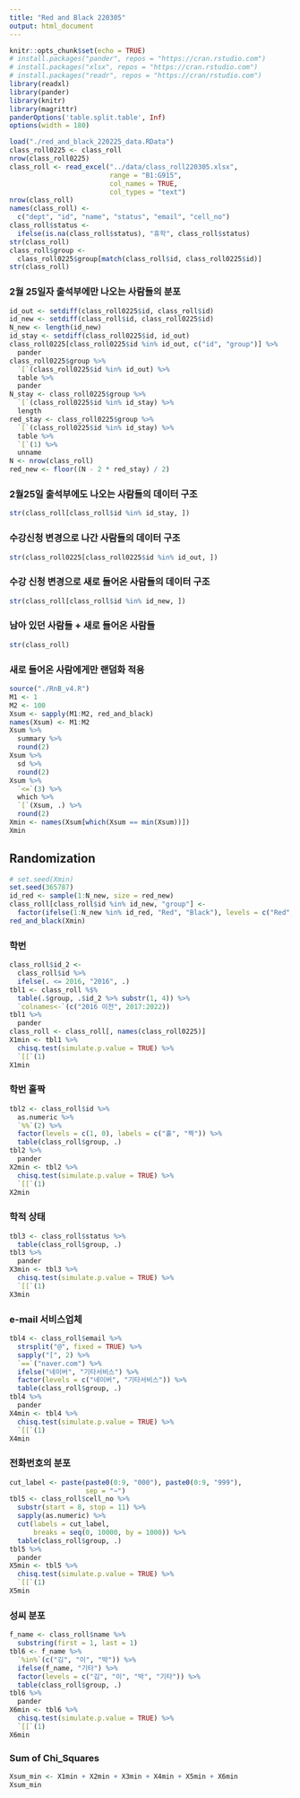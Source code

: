 ```yaml
---
title: "Red and Black 220305"
output: html_document
---
```


```r
knitr::opts_chunk$set(echo = TRUE)
# install.packages("pander", repos = "https://cran.rstudio.com")
# install.packages("xlsx", repos = "https://cran.rstudio.com")
# install.packages("readr", repos = "https://cran/rstudio.com")
library(readxl)
library(pander)
library(knitr)
library(magrittr)
panderOptions('table.split.table', Inf)
options(width = 180)
```

<!--
### Data
-->

```r
load("./red_and_black_220225_data.RData")
class_roll0225 <- class_roll
nrow(class_roll0225)
class_roll <- read_excel("../data/class_roll220305.xlsx",
                         range = "B1:G915",
                         col_names = TRUE,
                         col_types = "text")
nrow(class_roll)
names(class_roll) <- 
  c("dept", "id", "name", "status", "email", "cell_no")
class_roll$status <- 
  ifelse(is.na(class_roll$status), "휴학", class_roll$status)
str(class_roll)
class_roll$group <- 
  class_roll0225$group[match(class_roll$id, class_roll0225$id)]
str(class_roll)
```

### 2월 25일자 출석부에만 나오는 사람들의 분포

```r
id_out <- setdiff(class_roll0225$id, class_roll$id)
id_new <- setdiff(class_roll$id, class_roll0225$id)
N_new <- length(id_new)
id_stay <- setdiff(class_roll0225$id, id_out)
class_roll0225[class_roll0225$id %in% id_out, c("id", "group")] %>%
  pander
class_roll0225$group %>%
  `[`(class_roll0225$id %in% id_out) %>%
  table %>%
  pander
N_stay <- class_roll0225$group %>%
  `[`(class_roll0225$id %in% id_stay) %>%
  length
red_stay <- class_roll0225$group %>%
  `[`(class_roll0225$id %in% id_stay) %>%
  table %>%
  `[`(1) %>%
  unname
N <- nrow(class_roll)
red_new <- floor((N - 2 * red_stay) / 2)
```

### 2월25일 출석부에도 나오는 사람들의 데이터 구조

```r
str(class_roll[class_roll$id %in% id_stay, ])
```

### 수강신청 변경으로 나간 사람들의 데이터 구조

```r
str(class_roll0225[class_roll0225$id %in% id_out, ])
```

### 수강 신청 변경으로 새로 들어온 사람들의 데이터 구조

```r
str(class_roll[class_roll$id %in% id_new, ])
```

### 남아 있던 사람들 + 새로 들어온 사람들

```r
str(class_roll)
```

### 새로 들어온 사람에게만 랜덤화 적용

```r
source("./RnB_v4.R")
M1 <- 1
M2 <- 100
Xsum <- sapply(M1:M2, red_and_black)
names(Xsum) <- M1:M2
Xsum %>%
  summary %>%
  round(2) 
Xsum %>%
  sd %>%
  round(2)
Xsum %>%
  `<=`(3) %>%
  which %>%
  `[`(Xsum, .) %>%
  round(2)
Xmin <- names(Xsum[which(Xsum == min(Xsum))])
Xmin
```

## Randomization

```r
# set.seed(Xmin)
set.seed(365787)
id_red <- sample(1:N_new, size = red_new)
class_roll[class_roll$id %in% id_new, "group"] <- 
  factor(ifelse(1:N_new %in% id_red, "Red", "Black"), levels = c("Red", "Black")) 
red_and_black(Xmin)
```

### 학번

```r
class_roll$id_2 <-
  class_roll$id %>%
  ifelse(. <= 2016, "2016", .)
tbl1 <- class_roll %$%
  table(.$group, .$id_2 %>% substr(1, 4)) %>%
  `colnames<-`(c("2016 이전", 2017:2022)) 
tbl1 %>%
  pander
class_roll <- class_roll[, names(class_roll0225)]
X1min <- tbl1 %>%
  chisq.test(simulate.p.value = TRUE) %>%
  `[[`(1)
X1min
```

### 학번 홀짝

```r
tbl2 <- class_roll$id %>%
  as.numeric %>%
  `%%`(2) %>%
  factor(levels = c(1, 0), labels = c("홀", "짝")) %>%
  table(class_roll$group, .) 
tbl2 %>%
  pander
X2min <- tbl2 %>%
  chisq.test(simulate.p.value = TRUE) %>%
  `[[`(1)
X2min
```

### 학적 상태

```r
tbl3 <- class_roll$status %>%
  table(class_roll$group, .) 
tbl3 %>%
  pander
X3min <- tbl3 %>%
  chisq.test(simulate.p.value = TRUE) %>%
  `[[`(1)
X3min
```

### e-mail 서비스업체

```r
tbl4 <- class_roll$email %>%
  strsplit("@", fixed = TRUE) %>%
  sapply("[", 2) %>%
  `==`("naver.com") %>%
  ifelse("네이버", "기타서비스") %>%
  factor(levels = c("네이버", "기타서비스")) %>%
  table(class_roll$group, .) 
tbl4 %>%
  pander
X4min <- tbl4 %>%
  chisq.test(simulate.p.value = TRUE) %>%
  `[[`(1)
X4min
```

### 전화번호의 분포

```r
cut_label <- paste(paste0(0:9, "000"), paste0(0:9, "999"), 
                   sep = "~")
tbl5 <- class_roll$cell_no %>%
  substr(start = 8, stop = 11) %>%
  sapply(as.numeric) %>%
  cut(labels = cut_label, 
      breaks = seq(0, 10000, by = 1000)) %>%
  table(class_roll$group, .) 
tbl5 %>%
  pander
X5min <- tbl5 %>%
  chisq.test(simulate.p.value = TRUE) %>%
  `[[`(1)
X5min
```

### 성씨 분포

```r
f_name <- class_roll$name %>%
  substring(first = 1, last = 1) 
tbl6 <- f_name %>%
  `%in%`(c("김", "이", "박")) %>%
  ifelse(f_name, "기타") %>%
  factor(levels = c("김", "이", "박", "기타")) %>%
  table(class_roll$group, .) 
tbl6 %>%
  pander
X6min <- tbl6 %>%
  chisq.test(simulate.p.value = TRUE) %>%
  `[[`(1)
X6min
```

### Sum of Chi_Squares

```r
Xsum_min <- X1min + X2min + X3min + X4min + X5min + X6min
Xsum_min
```


<!--
### 전체 출석부

```r
class_roll %$%
  order(.$name) %>%
  class_roll[., c("id", "name", "group")] %>%
  pander(caption = "가나다순", row.names = FALSE)
```

<P style="page-break-before:always">

```r
class_roll %$%
  order(.$group, .$name) %>%
  class_roll[., c("group", "id", "name")] %>%
  subset(.$group == "Red", select = c("id", "name")) %>%
  pander(caption = "Red")
class_roll %$%
  order(.$group, .$name) %>%
  class_roll[., c("group", "id", "name")] %>%
  subset(.$group == "Black", select = c("id", "name")) %>%
  pander(caption = "Black")
```

<P style="page-break-before:always">

```r
class_roll %>%
  `[`(.$id %>% order, c("id", "group")) %>%
  saveRDS(file = "./class_id_group220305.RDS")
save.image("./red_and_black_220305_data.RData")
```
-->